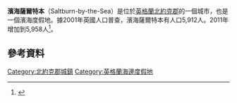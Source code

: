 {{Infobox UK place
|country =                  England
|official_name =            Saltburn-by-the-Sea
|static_image = [[File:Saltburn-by-the-Sea,_Redcar_and_Cleveland_taken_1963_-_geograph.org.uk_-_803854.jpg|240px]]
|latitude =                 54.5828
|longitude =                -0.9732
|label_position =         Top
|civil_parish =             [[Saltburn,_Marske_and_New_Marske|Saltburn, Marske and New Marske]]
|population =               5,958
|population_ref =           ([[United_Kingdom_Census_2011|2011 Census]]Ward)
|unitary_england =          [[Redcar_and_Cleveland|Redcar and Cleveland]]
|lieutenancy_england =      [[北約克郡|北約克郡]]
|region =                   North East England
|constituency_westminster = 
|post_town =                SALTBURN-BY-THE-SEA
|postcode_district =        TS12
|postcode_area =            TS
|dial_code =                01287
|os_grid_reference =        NZ663213
|london_distance =          {{convert|263.1|mi|km}}
}}
'''濱海薩爾特本'''（Saltburn-by-the-Sea）是位於[[英格蘭|英格蘭]][[北約克郡|北約克郡]]的一個城市，也是一個濱海度假地。據2001年英國人口普查，濱海薩爾特本有人口5,912人。2011年增加到5,958人<ref>{{cite web|url=http://www.neighbourhood.statistics.gov.uk/dissemination/LeadKeyFigures.do?a=7&b=11128153&c=TS12+1DR&d=16&e=62&g=6376744&i=1001x1003x1032x1004&m=0&r=0&s=1437667725593&enc=1|title=Redcar and Cleveland ward population 2011|accessdate=23 July 2015|deadurl=yes|archiveurl=https://web.archive.org/web/20150723234705/http://www.neighbourhood.statistics.gov.uk/dissemination/LeadKeyFigures.do?a=7&b=11128153&c=TS12+1DR&d=16&e=62&g=6376744&i=1001x1003x1032x1004&m=0&r=0&s=1437667725593&enc=1|archivedate=2015年7月23日}}</ref>。
==參考資料==
{{Reflist}}
[[Category:北約克郡城鎮|Category:北約克郡城鎮]]
[[Category:英格蘭海邊度假地|Category:英格蘭海邊度假地]]